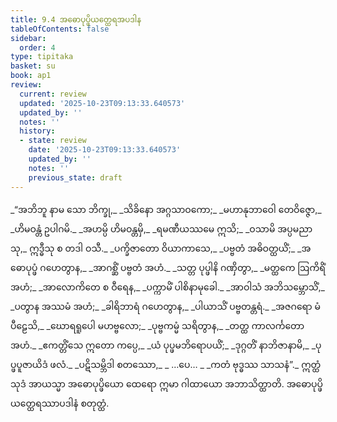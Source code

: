 ```yaml
---
title: 9.4 အဓောပုပ္ဖိယတ္ထေရအပဒါန
tableOfContents: false
sidebar:
  order: 4
type: tipitaka
basket: su
book: ap1
review:
  current: review
  updated: '2025-10-23T09:13:33.640573'
  updated_by: ''
  notes: ''
  history:
  - state: review
    date: '2025-10-23T09:13:33.640573'
    updated_by: ''
    notes: ''
    previous_state: draft
---
```



<ReviewStatus review={frontmatter.review} showDetails={true} />

<HypothesisAnnotation frontmatter={frontmatter} />

<DynamicBreadcrumb />

<Division number="22" book="ap1" e="ch" v="20" p="142">

<Paragraph number="1713" type="verses" book="ap1">
_“အဘိဘူ နာမ သော ဘိက္ခု,_  
_သိခိနော အဂ္ဂသာဝကော;_  
_မဟာနုဘာဝေါ တေဝိဇ္ဇော,_  
_ဟိမဝန္တံ ဥပါဂမိ._  

</Paragraph>

</Division>
<Division number="23" book="ap1" e="ch" v="20" p="142">

<Paragraph number="1714" type="verses" book="ap1">
_အဟမ္ပိ ဟိမဝန္တမှိ,_  
_ရမဏီယဿမေ ဣသိ;_  
_ဝသာမိ အပ္ပမညာသု,_  
ဣဒ္ဓီသု စ တဒါ ဝသီ._  

</Paragraph>

</Division>
<Division number="24" book="ap1" e="ch" v="20" p="142">

<Paragraph number="1715" type="verses" book="ap1">
_ပက္ခိဇာတော ဝိယာကာသေ,_  
_ပဗ္ဗတံ အဓိဝတ္ထယိံ;_  
_အဓောပုပ္ဖံ ဂဟေတွာန,_  
_အာဂစ္ဆိံ ပဗ္ဗတံ အဟံ._  

</Paragraph>

</Division>
<Division number="25" book="ap1" e="ch" v="20" p="142">

<Paragraph number="1716" type="verses" book="ap1">
_သတ္တ ပုပ္ဖါနိ ဂဏှိတွာ,_  
_မတ္ထကေ ဩကိရိံ အဟံ;_  
_အာလောကိတေ စ ဝီရေန,_  
_ပက္ကာမိံ ပါစိနာမုခေါ._  

</Paragraph>

</Division>
<Division number="26" book="ap1" e="ch" v="20" p="142">

<Paragraph number="1717" type="verses" book="ap1">
_အာဝါသံ အဘိသမ္ဘောသိံ,_  
_ပတွာန အဿမံ အဟံ;_  
_ခါရိဘာရံ ဂဟေတွာန,_  
_ပါယာသိံ ပဗ္ဗတန္တရံ._  

</Paragraph>

</Division>
<Division number="27" book="ap1" e="ch" v="20" p="142">

<Paragraph number="1718" type="verses" book="ap1">
_အဇဂရော မံ ပီဠေသိ,_  
_ဃောရရူပေါ မဟဗ္ဗလော;_  
_ပုဗ္ဗကမ္မံ သရိတွာန,_  
_တတ္ထ ကာလင်္ကတော အဟံ._  

</Paragraph>

</Division>
<Division number="28" book="ap1" e="ch" v="20" p="142">

<Paragraph number="1719" type="verses" book="ap1">
_ဧကတ္တိံသေ ဣတော ကပ္ပေ,_  
_ယံ ပုပ္ဖမဘိရောပယိံ;_  
_ဒုဂ္ဂတိံ နာဘိဇာနာမိ,_  
_ပုပ္ဖပူဇာယိဒံ ဖလံ._  

</Paragraph>

</Division>
<Division number="29" book="ap1" e="ch" v="20" p="142">

<Paragraph number="1720" type="verses" book="ap1">
_ပဋိသမ္ဘိဒါ စတဿော,_  
_ …ပေ… _  
_ကတံ ဗုဒ္ဓဿ သာသနံ”._  

</Paragraph>

<Paragraph number="1721" book="ap1">
ဣတ္ထံ သုဒံ အာယသ္မာ အဓောပုပ္ဖိယော ထေရော ဣမာ ဂါထာယော အဘာသိတ္ထာတိ.

</Paragraph>
</Division>

<Paragraph number="1722" type="center" book="ap1">
အဓောပုပ္ဖိယတ္ထေရဿာပဒါနံ စတုတ္ထံ.
</Paragraph>